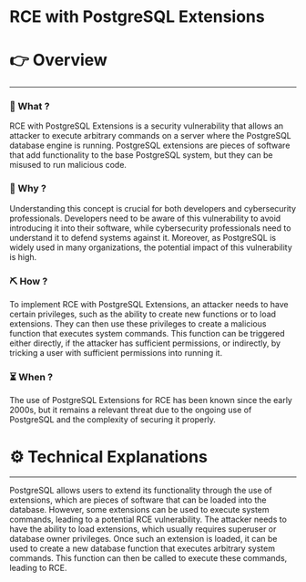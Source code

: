 # RCE with PostgreSQL Extensions


# 👉 Overview

---

### 👀 What ?

RCE with PostgreSQL Extensions is a security vulnerability that allows an attacker to execute arbitrary commands on a server where the PostgreSQL database engine is running. PostgreSQL extensions are pieces of software that add functionality to the base PostgreSQL system, but they can be misused to run malicious code.


### 🧐 Why ?

Understanding this concept is crucial for both developers and cybersecurity professionals. Developers need to be aware of this vulnerability to avoid introducing it into their software, while cybersecurity professionals need to understand it to defend systems against it. Moreover, as PostgreSQL is widely used in many organizations, the potential impact of this vulnerability is high.


### ⛏️ How ?

To implement RCE with PostgreSQL Extensions, an attacker needs to have certain privileges, such as the ability to create new functions or to load extensions. They can then use these privileges to create a malicious function that executes system commands. This function can be triggered either directly, if the attacker has sufficient permissions, or indirectly, by tricking a user with sufficient permissions into running it.


### ⏳ When ?

The use of PostgreSQL Extensions for RCE has been known since the early 2000s, but it remains a relevant threat due to the ongoing use of PostgreSQL and the complexity of securing it properly.


# ⚙️ Technical Explanations

---

PostgreSQL allows users to extend its functionality through the use of extensions, which are pieces of software that can be loaded into the database. However, some extensions can be used to execute system commands, leading to a potential RCE vulnerability. The attacker needs to have the ability to load extensions, which usually requires superuser or database owner privileges. Once such an extension is loaded, it can be used to create a new database function that executes arbitrary system commands. This function can then be called to execute these commands, leading to RCE.
